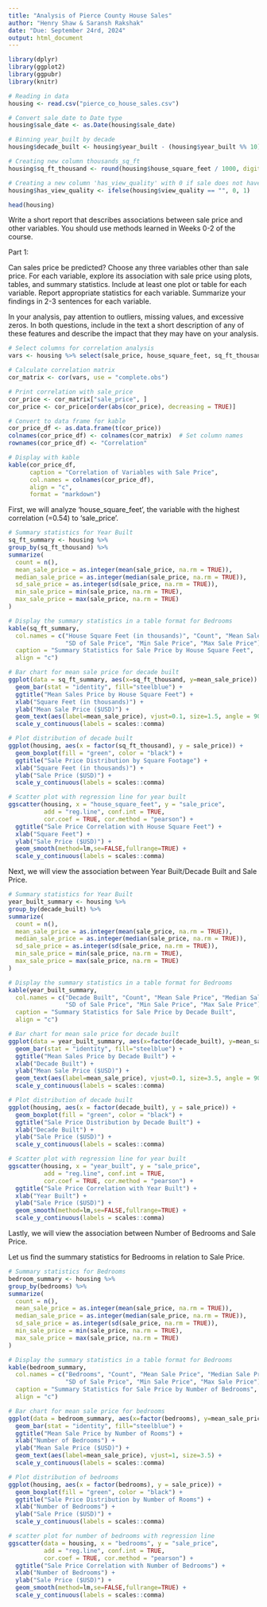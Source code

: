 ```yaml
---
title: "Analysis of Pierce County House Sales"
author: "Henry Shaw & Saransh Rakshak"
date: "Due: September 24rd, 2024"
output: html_document
---
```


```R
library(dplyr)
library(ggplot2)
library(ggpubr)
library(knitr)

# Reading in data
housing <- read.csv("pierce_co_house_sales.csv")

# Convert sale_date to Date type
housing$sale_date <- as.Date(housing$sale_date)

# Binning year_built by decade
housing$decade_built <- housing$year_built - (housing$year_built %% 10)

# Creating new column thousands_sq_ft 
housing$sq_ft_thousand <- round(housing$house_square_feet / 1000, digits = 1)

# Creating a new column 'has_view_quality' with 0 if sale does not have view quality, else 1
housing$has_view_quality <- ifelse(housing$view_quality == "", 0, 1)

```


```R

head(housing)

```

Write a short report that describes associations between sale price and other variables.
You should use methods learned in Weeks 0-2 of the course.

Part 1: 

Can sales price be predicted? Choose any three variables other than sale price.
For each variable, explore its association with sale price using plots, tables, and summary statistics. 
Include at least one plot or table for each variable. Report appropriate statistics for each variable. 
Summarize your findings in 2-3 sentences for each variable.

In your analysis, pay attention to outliers, missing
values, and excessive zeros. In both questions, include in the text a short description of any
of these features and describe the impact that they may have on your analysis.


```R
# Select columns for correlation analysis
vars <- housing %>% select(sale_price, house_square_feet, sq_ft_thousand, year_built, decade_built, bedrooms)

# Calculate correlation matrix
cor_matrix <- cor(vars, use = "complete.obs")

# Print correlation with sale_price
cor_price <- cor_matrix["sale_price", ]
cor_price <- cor_price[order(abs(cor_price), decreasing = TRUE)]

# Convert to data frame for kable
cor_price_df <- as.data.frame(t(cor_price))
colnames(cor_price_df) <- colnames(cor_matrix)  # Set column names
rownames(cor_price_df) <- "Correlation"

# Display with kable
kable(cor_price_df, 
      caption = "Correlation of Variables with Sale Price",
      col.names = colnames(cor_price_df),
      align = "c", 
      format = "markdown")
```


First, we will analyze 'house_square_feet', the variable with the highest correlation (=0.54) to 'sale_price'.
```R
# Summary statistics for Year Built
sq_ft_summary <- housing %>%
group_by(sq_ft_thousand) %>%
summarize(
  count = n(),
  mean_sale_price = as.integer(mean(sale_price, na.rm = TRUE)),
  median_sale_price = as.integer(median(sale_price, na.rm = TRUE)),
  sd_sale_price = as.integer(sd(sale_price, na.rm = TRUE)),
  min_sale_price = min(sale_price, na.rm = TRUE),
  max_sale_price = max(sale_price, na.rm = TRUE)
)

# Display the summary statistics in a table format for Bedrooms
kable(sq_ft_summary, 
  col.names = c("House Square Feet (in thousands)", "Count", "Mean Sale Price", "Median Sale Price", 
                "SD of Sale Price", "Min Sale Price", "Max Sale Price"),
  caption = "Summary Statistics for Sale Price by House Square Feet",
  align = "c")


```

```R

# Bar chart for mean sale price for decade built
ggplot(data = sq_ft_summary, aes(x=sq_ft_thousand, y=mean_sale_price)) +
  geom_bar(stat = "identity", fill="steelblue") +
  ggtitle("Mean Sales Price by House Square Feet") +
  xlab("Square Feet (in thousands)") +
  ylab("Mean Sale Price ($USD)") +
  geom_text(aes(label=mean_sale_price), vjust=0.1, size=1.5, angle = 90) +
  scale_y_continuous(labels = scales::comma)

# Plot distribution of decade built
ggplot(housing, aes(x = factor(sq_ft_thousand), y = sale_price)) +
  geom_boxplot(fill = "green", color = "black") +
  ggtitle("Sale Price Distribution by Square Footage") +
  xlab("Square Feet (in thousands)") +
  ylab("Sale Price ($USD)") +
  scale_y_continuous(labels = scales::comma)

# Scatter plot with regression line for year built
ggscatter(housing, x = "house_square_feet", y = "sale_price",
          add = "reg.line", conf.int = TRUE, 
          cor.coef = TRUE, cor.method = "pearson") +
  ggtitle("Sale Price Correlation with House Square Feet") +
  xlab("Square Feet") +
  ylab("Sale Price ($USD)") +
  geom_smooth(method=lm,se=FALSE,fullrange=TRUE) +
  scale_y_continuous(labels = scales::comma)

```


Next, we will view the association between Year Built/Decade Built and Sale Price.

```R
# Summary statistics for Year Built
year_built_summary <- housing %>%
group_by(decade_built) %>%
summarize(
  count = n(),
  mean_sale_price = as.integer(mean(sale_price, na.rm = TRUE)),
  median_sale_price = as.integer(median(sale_price, na.rm = TRUE)),
  sd_sale_price = as.integer(sd(sale_price, na.rm = TRUE)),
  min_sale_price = min(sale_price, na.rm = TRUE),
  max_sale_price = max(sale_price, na.rm = TRUE)
)

# Display the summary statistics in a table format for Bedrooms
kable(year_built_summary, 
  col.names = c("Decade Built", "Count", "Mean Sale Price", "Median Sale Price", 
                "SD of Sale Price", "Min Sale Price", "Max Sale Price"),
  caption = "Summary Statistics for Sale Price by Decade Built",
  align = "c")


```

```R

# Bar chart for mean sale price for decade built
ggplot(data = year_built_summary, aes(x=factor(decade_built), y=mean_sale_price)) +
  geom_bar(stat = "identity", fill="steelblue") +
  ggtitle("Mean Sales Price by Decade Built") +
  xlab("Decade Built") +
  ylab("Mean Sale Price ($USD)") +
  geom_text(aes(label=mean_sale_price), vjust=0.1, size=3.5, angle = 90) +
  scale_y_continuous(labels = scales::comma)

# Plot distribution of decade built
ggplot(housing, aes(x = factor(decade_built), y = sale_price)) +
  geom_boxplot(fill = "green", color = "black") +
  ggtitle("Sale Price Distribution by Decade Built") +
  xlab("Decade Built") +
  ylab("Sale Price ($USD)") +
  scale_y_continuous(labels = scales::comma)

# Scatter plot with regression line for year built
ggscatter(housing, x = "year_built", y = "sale_price",
          add = "reg.line", conf.int = TRUE, 
          cor.coef = TRUE, cor.method = "pearson") +
  ggtitle("Sale Price Correlation with Year Built") +
  xlab("Year Built") +
  ylab("Sale Price ($USD)") +
  geom_smooth(method=lm,se=FALSE,fullrange=TRUE) +
  scale_y_continuous(labels = scales::comma)

```




Lastly, we will view the association between Number of Bedrooms and Sale Price.




Let us find the summary statistics for Bedrooms in relation to Sale Price.
```R
# Summary statistics for Bedrooms
bedroom_summary <- housing %>%
group_by(bedrooms) %>%
summarize(
  count = n(),
  mean_sale_price = as.integer(mean(sale_price, na.rm = TRUE)),
  median_sale_price = as.integer(median(sale_price, na.rm = TRUE)),
  sd_sale_price = as.integer(sd(sale_price, na.rm = TRUE)),
  min_sale_price = min(sale_price, na.rm = TRUE),
  max_sale_price = max(sale_price, na.rm = TRUE)
)

# Display the summary statistics in a table format for Bedrooms
kable(bedroom_summary, 
  col.names = c("Bedrooms", "Count", "Mean Sale Price", "Median Sale Price", 
                "SD of Sale Price", "Min Sale Price", "Max Sale Price"),
  caption = "Summary Statistics for Sale Price by Number of Bedrooms",
  align = "c")

```


```R

# Bar chart for mean sale price for bedrooms
ggplot(data = bedroom_summary, aes(x=factor(bedrooms), y=mean_sale_price)) +
  geom_bar(stat = "identity", fill="steelblue") +
  ggtitle("Mean Sale Price by Number of Rooms") +
  xlab("Number of Bedrooms") +
  ylab("Mean Sale Price ($USD)") +
  geom_text(aes(label=mean_sale_price), vjust=1, size=3.5) +
  scale_y_continuous(labels = scales::comma)

# Plot distribution of bedrooms
ggplot(housing, aes(x = factor(bedrooms), y = sale_price)) +
  geom_boxplot(fill = "green", color = "black") +
  ggtitle("Sale Price Distribution by Number of Rooms") +
  xlab("Number of Bedrooms") +
  ylab("Sale Price ($USD)") +
  scale_y_continuous(labels = scales::comma)

# scatter plot for number of bedrooms with regression line
ggscatter(data = housing, x = "bedrooms", y = "sale_price",
          add = "reg.line", conf.int = TRUE, 
          cor.coef = TRUE, cor.method = "pearson") +
  ggtitle("Sale Price Correlation with Number of Bedrooms") +
  xlab("Number of Bedrooms") +
  ylab("Sale Price ($USD)") +
  geom_smooth(method=lm,se=FALSE,fullrange=TRUE) +
  scale_y_continuous(labels = scales::comma)

```


